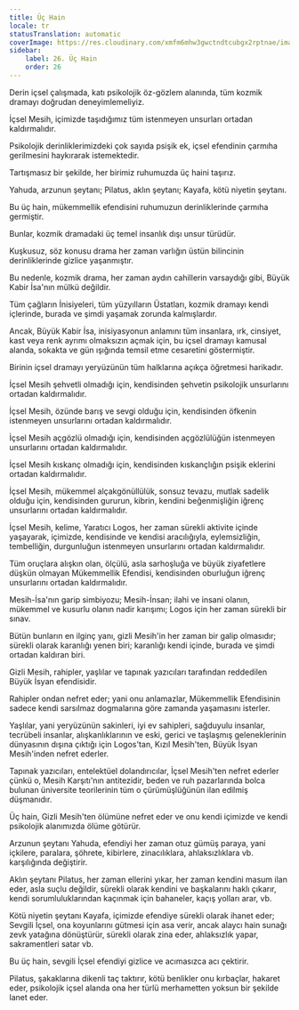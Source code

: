 ```yaml
---
title: Üç Hain
locale: tr
statusTranslation: automatic
coverImage: https://res.cloudinary.com/xmfm6mhw3gwctndtcubgx2rptnae/image/upload/v1741354419/small_cover_la_gran_rebelion_28716e29d2.webp
sidebar:
    label: 26. Üç Hain
    order: 26
---
```

Derin içsel çalışmada, katı psikolojik öz-gözlem alanında, tüm kozmik dramayı doğrudan deneyimlemeliyiz.

İçsel Mesih, içimizde taşıdığımız tüm istenmeyen unsurları ortadan kaldırmalıdır.

Psikolojik derinliklerimizdeki çok sayıda psişik ek, içsel efendinin çarmıha gerilmesini haykırarak istemektedir.

Tartışmasız bir şekilde, her birimiz ruhumuzda üç haini taşırız.

Yahuda, arzunun şeytanı; Pilatus, aklın şeytanı; Kayafa, kötü niyetin şeytanı.

Bu üç hain, mükemmellik efendisini ruhumuzun derinliklerinde çarmıha germiştir.

Bunlar, kozmik dramadaki üç temel insanlık dışı unsur türüdür.

Kuşkusuz, söz konusu drama her zaman varlığın üstün bilincinin derinliklerinde gizlice yaşanmıştır.

Bu nedenle, kozmik drama, her zaman aydın cahillerin varsaydığı gibi, Büyük Kabir İsa'nın mülkü değildir.

Tüm çağların İnisiyeleri, tüm yüzyılların Üstatları, kozmik dramayı kendi içlerinde, burada ve şimdi yaşamak zorunda kalmışlardır.

Ancak, Büyük Kabir İsa, inisiyasyonun anlamını tüm insanlara, ırk, cinsiyet, kast veya renk ayrımı olmaksızın açmak için, bu içsel dramayı kamusal alanda, sokakta ve gün ışığında temsil etme cesaretini göstermiştir.

Birinin içsel dramayı yeryüzünün tüm halklarına açıkça öğretmesi harikadır.

İçsel Mesih şehvetli olmadığı için, kendisinden şehvetin psikolojik unsurlarını ortadan kaldırmalıdır.

İçsel Mesih, özünde barış ve sevgi olduğu için, kendisinden öfkenin istenmeyen unsurlarını ortadan kaldırmalıdır.

İçsel Mesih açgözlü olmadığı için, kendisinden açgözlülüğün istenmeyen unsurlarını ortadan kaldırmalıdır.

İçsel Mesih kıskanç olmadığı için, kendisinden kıskançlığın psişik eklerini ortadan kaldırmalıdır.

İçsel Mesih, mükemmel alçakgönüllülük, sonsuz tevazu, mutlak sadelik olduğu için, kendisinden gururun, kibrin, kendini beğenmişliğin iğrenç unsurlarını ortadan kaldırmalıdır.

İçsel Mesih, kelime, Yaratıcı Logos, her zaman sürekli aktivite içinde yaşayarak, içimizde, kendisinde ve kendisi aracılığıyla, eylemsizliğin, tembelliğin, durgunluğun istenmeyen unsurlarını ortadan kaldırmalıdır.

Tüm oruçlara alışkın olan, ölçülü, asla sarhoşluğa ve büyük ziyafetlere düşkün olmayan Mükemmellik Efendisi, kendisinden oburluğun iğrenç unsurlarını ortadan kaldırmalıdır.

Mesih-İsa'nın garip simbiyozu; Mesih-İnsan; ilahi ve insani olanın, mükemmel ve kusurlu olanın nadir karışımı; Logos için her zaman sürekli bir sınav.

Bütün bunların en ilginç yanı, gizli Mesih'in her zaman bir galip olmasıdır; sürekli olarak karanlığı yenen biri; karanlığı kendi içinde, burada ve şimdi ortadan kaldıran biri.

Gizli Mesih, rahipler, yaşlılar ve tapınak yazıcıları tarafından reddedilen Büyük İsyan efendisidir.

Rahipler ondan nefret eder; yani onu anlamazlar, Mükemmellik Efendisinin sadece kendi sarsılmaz dogmalarına göre zamanda yaşamasını isterler.

Yaşlılar, yani yeryüzünün sakinleri, iyi ev sahipleri, sağduyulu insanlar, tecrübeli insanlar, alışkanlıklarının ve eski, gerici ve taşlaşmış geleneklerinin dünyasının dışına çıktığı için Logos'tan, Kızıl Mesih'ten, Büyük İsyan Mesih'inden nefret ederler.

Tapınak yazıcıları, entelektüel dolandırıcılar, İçsel Mesih'ten nefret ederler çünkü o, Mesih Karşıtı'nın antitezidir, beden ve ruh pazarlarında bolca bulunan üniversite teorilerinin tüm o çürümüşlüğünün ilan edilmiş düşmanıdır.

Üç hain, Gizli Mesih'ten ölümüne nefret eder ve onu kendi içimizde ve kendi psikolojik alanımızda ölüme götürür.

Arzunun şeytanı Yahuda, efendiyi her zaman otuz gümüş paraya, yani içkilere, paralara, şöhrete, kibirlere, zinacılıklara, ahlaksızlıklara vb. karşılığında değiştirir.

Aklın şeytanı Pilatus, her zaman ellerini yıkar, her zaman kendini masum ilan eder, asla suçlu değildir, sürekli olarak kendini ve başkalarını haklı çıkarır, kendi sorumluluklarından kaçınmak için bahaneler, kaçış yolları arar, vb.

Kötü niyetin şeytanı Kayafa, içimizde efendiye sürekli olarak ihanet eder; Sevgili İçsel, ona koyunlarını gütmesi için asa verir, ancak alaycı hain sunağı zevk yatağına dönüştürür, sürekli olarak zina eder, ahlaksızlık yapar, sakramentleri satar vb.

Bu üç hain, sevgili İçsel efendiyi gizlice ve acımasızca acı çektirir.

Pilatus, şakaklarına dikenli taç taktırır, kötü benlikler onu kırbaçlar, hakaret eder, psikolojik içsel alanda ona her türlü merhametten yoksun bir şekilde lanet eder.

